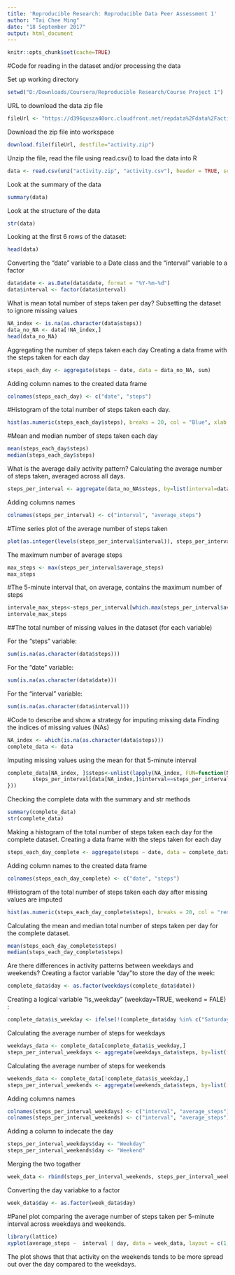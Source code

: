 ---
title: 'Reproducible Research: Reproducible Data Peer Assessment 1'
author: "Tai Chee Ming"
date: "18 September 2017"
output: html_document
---
```{r setup, include=FALSE}
knitr::opts_chunk$set(cache=TRUE)
```

#Code for reading in the dataset and/or processing the data

Set up working directory
```{r}
setwd("D:/Downloads/Coursera/Reproducible Research/Course Project 1")
```

URL to download the data zip file
```{r}
fileUrl <- "https://d396qusza40orc.cloudfront.net/repdata%2Fdata%2Factivity.zip"
```


Download the zip file into workspace
```{r}
download.file(fileUrl, destfile="activity.zip")
```

Unzip the file, read the file using read.csv() to load the data into R
```{r}
data <- read.csv(unz("activity.zip", "activity.csv"), header = TRUE, sep = ",", na.strings = "NA")
```

Look at the summary of the data
```{r}
summary(data)
```

Look at the structure of the data
```{r}
str(data)
```

Looking at the first 6 rows of the dataset:
```{r}
head(data)
```

Converting the "date" variable to a Date class and the "interval" variable to a factor
```{r}
data$date <- as.Date(data$date, format = "%Y-%m-%d")
data$interval <- factor(data$interval)
```

What is mean total number of steps taken per day?
Subsetting the dataset to ignore missing values
```{r}
NA_index <- is.na(as.character(data$steps))
data_no_NA <- data[!NA_index,]
head(data_no_NA)
```

Aggregating the number of steps taken each day
Creating a data frame with the steps taken for each day
```{r}
steps_each_day <- aggregate(steps ~ date, data = data_no_NA, sum)
```

Adding column names to the created data frame
```{r}
colnames(steps_each_day) <- c("date", "steps")
```

#Histogram of the total number of steps taken each day.
```{r}
hist(as.numeric(steps_each_day$steps), breaks = 20, col = "Blue", xlab = "Number of Steps", main= "Histogram of the total number of steps taken each day")
```

#Mean and median number of steps taken each day
```{r}
mean(steps_each_day$steps)
median(steps_each_day$steps)
```

What is the average daily activity pattern?
Calculating the average number of steps taken, averaged across all days.
```{r}
steps_per_interval <- aggregate(data_no_NA$steps, by=list(interval=data_no_NA$interval), FUN=mean)
```

Adding columns names
```{r}
colnames(steps_per_interval) <- c("interval", "average_steps")
```

#Time series plot of the average number of steps taken
```{r}
plot(as.integer(levels(steps_per_interval$interval)), steps_per_interval$average_steps, type="l",xlab = "Interval", ylab = "Average Number of Steps", main = "Average Daily Activity Pattern",  col ="blue")
```

The maximum number of average steps
```{r}
max_steps <- max(steps_per_interval$average_steps)
max_steps
```

#The 5-minute interval that, on average, contains the maximum number of steps
```{r}
intervale_max_steps<-steps_per_interval[which.max(steps_per_interval$average_steps),]$interval
intervale_max_steps
```

##The total number of missing values in the dataset (for each variable)

For the "steps" variable:
```{r}
sum(is.na(as.character(data$steps)))
```

For the "date" variable:
```{r}
sum(is.na(as.character(data$date)))
```

For the "interval" variable:
```{r}
sum(is.na(as.character(data$interval)))
```

#Code to describe and show a strategy for imputing missing data
Finding the indices of missing values (NAs)
```{r}
NA_index <- which(is.na(as.character(data$steps)))
complete_data <- data
```
Imputing missing values using the mean for that 5-minute interval
```{r}
complete_data[NA_index, ]$steps<-unlist(lapply(NA_index, FUN=function(NA_index){
        steps_per_interval[data[NA_index,]$interval==steps_per_interval$interval,]$average_steps
}))
```
Checking the complete data with the summary and str methods
```{r}
summary(complete_data)
str(complete_data)
```

Making a histogram of the total number of steps taken each day for the complete dataset.
Creating a data frame with the steps taken for each day
```{r}
steps_each_day_complete <- aggregate(steps ~ date, data = complete_data, sum)
```
Adding column names to the created data frame
```{r}
colnames(steps_each_day_complete) <- c("date", "steps")
```

#Histogram of the total number of steps taken each day after missing values are imputed
```{r}
hist(as.numeric(steps_each_day_complete$steps), breaks = 20, col = "red", xlab = "Number of Steps", main= "Histogram of the total number of steps taken each day")
```

Calculating the mean and median total number of steps taken per day for the complete dataset.
```{r}
mean(steps_each_day_complete$steps)
median(steps_each_day_complete$steps)
```

Are there differences in activity patterns between weekdays and weekends?
Creating a factor variable "day "to store the day of the week:
```{r}
complete_data$day <- as.factor(weekdays(complete_data$date))
```

Creating a logical variable "is_weekday" (weekday=TRUE, weekend = FALE) :
```{r}
complete_data$is_weekday <- ifelse(!(complete_data$day %in% c("Saturday","Sunday")), TRUE, FALSE) 
```


Calculating the average number of steps for weekdays
```{r}
weekdays_data <- complete_data[complete_data$is_weekday,]
steps_per_interval_weekdays <- aggregate(weekdays_data$steps, by=list(interval=weekdays_data$interval), FUN=mean)
```


Calculating the average number of steps for weekends
```{r}
weekends_data <- complete_data[!complete_data$is_weekday,]
steps_per_interval_weekends <- aggregate(weekends_data$steps, by=list(interval=weekends_data$interval), FUN=mean)
```

Adding columns names
```{r}
colnames(steps_per_interval_weekdays) <- c("interval", "average_steps")
colnames(steps_per_interval_weekends) <- c("interval", "average_steps")
```

Adding a column to indecate the day
```{r}
steps_per_interval_weekdays$day <- "Weekday"
steps_per_interval_weekends$day <- "Weekend"
```

Merging the two togather
```{r}
week_data <- rbind(steps_per_interval_weekends, steps_per_interval_weekdays)
```

Converting the day variabke to a factor
```{r}
week_data$day <- as.factor(week_data$day)
```

#Panel plot comparing the average number of steps taken per 5-minute interval across weekdays and weekends.
```{r}
library(lattice)
xyplot(average_steps ~  interval | day, data = week_data, layout = c(1,2), type ="l", ylab="Number of Steps")
```

The plot shows that that activity on the weekends tends to be more spread out over the day compared to the weekdays.

